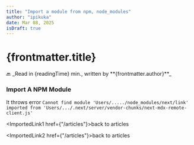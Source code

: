 ```yaml
---
title: "Import a module from npm, node_modules"
author: "ipikuka"
date: Mar 08, 2025
isDraft: true
---
```


# {frontmatter.title}

<Link href={"/articles-modules-components"}>🔙</Link>
_Read in {readingTime} min., written by **{frontmatter.author}**_

### Import A NPM Module

It throws error `Cannot find module 'Users/...../node_modules/next/link' imported from 'Users/.../.next/server/vendor-chunks/next-mdx-remote-client.js'`


<ImportedLink1 href={"/articles"}>back to articles</ImportedLink1>


<ImportedLink2 href={"/articles"}>back to articles</ImportedLink2>
